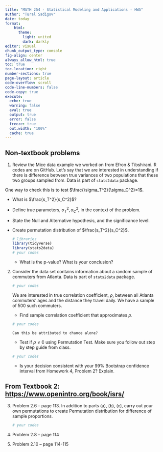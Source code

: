 ```yaml
---
title: "MATH 254 - Statistical Modeling and Applications - HW5"
author: "Tural Sadigov"
date: today
format: 
    html:
      theme: 
        light: united
        dark: darkly
editor: visual
chunk_output_type: console
fig-align: center
always_allow_html: true
toc: true
toc-location: right
number-sections: true
page-layout: article
code-overflow: scroll
code-line-numbers: false
code-copy: true
execute:
  echo: true
  warning: false
  eval: true
  output: true
  error: false
  freeze: true
  out.width: "100%"
  cache: true
---
```


## Non-textbook problems

1.  Review the Mice data example we worked on from Efron & Tibshirani. R codes are on GitHub. Let's say that we are interested in understanding if there is difference between true variances of two populations that these two groups sampled from. Data is part of `stats2data` package.

One way to check this is to test $\frac{\sigma_T^2}{\sigma_C^2}=1$.

-   What is $\frac{s_T^2}{s_C^2}$?

-   Define true parameters, $\sigma_T^2, \sigma_C^2$, in the context of the problem.

-   State the Null and Alternative hypothesis, and the significance level.

-   Create permutation distribution of $\frac{s_T^2}{s_C^2}$.

    ```r
    # libraries
    library(tidyverse)
    library(stats2data)
    # your codes

    ```

    -   What is the p-value? What is your conclusion?

2.  Consider the data set contains information about a random sample of commuters from Atlanta. Data is part of `stats2data` package.

    ```r
    # your codes

    ```

    We are interested in true correlation coefficient, $\rho$, between all Atlanta commuters' ages and the distance they travel daily. We have a sample of 500 such commuters.

    -   Find sample correlation coefficient that approximates $\rho$.

    ```r
    # your codes  

    ```

        Can this be attributed to chance alone?

    -   Test if $\rho \neq 0$ using Permutation Test. Make sure you follow out step by step guide from class.

    ```r
    # your codes  

    ```

    -   Is your decision consistent with your 99% Bootstrap confidence interval from Homework 4, Problem 2? Explain.

## From Textbook 2: <https://www.openintro.org/book/isrs/>

3.  Problem 2.6 -- page 113. In addition to parts (a), (b), (c), carry out your own permutations to create Permutation distribution for difference of sample proportions.

    ```r
    # your codes  

    ```

4.  Problem 2.8 -- page 114

5.  Problem 2.10 -- page 114-115
